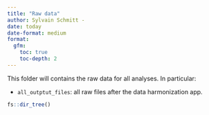```yaml
---
title: "Raw data"
author: Sylvain Schmitt -
date: today
date-format: medium
format: 
  gfm:
    toc: true
    toc-depth: 2
---
```


This folder will contains the raw data for all analyses. In particular:

-   `all_outptut_files`: all raw files after the data harmonization app.

```r
fs::dir_tree()
```
